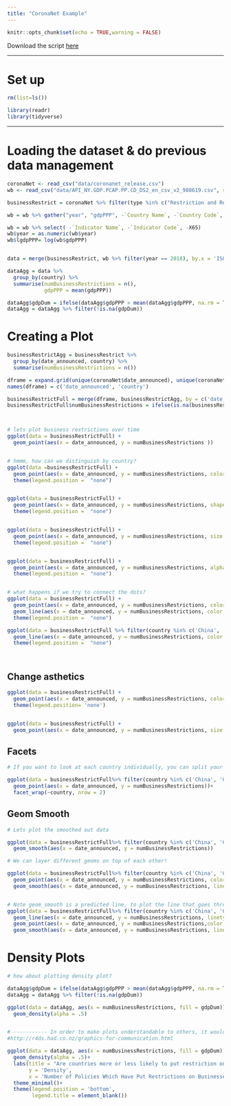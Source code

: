 ```yaml
---
title: "CoronaNet Example"
---
```


```r
knitr::opts_chunk$set(echo = TRUE,warning = FALSE)
```

Download the script [here](https://raw.githubusercontent.com/LuMesserschmidt/stats_TUM/master/Files/Course%20Scripts/R_code_CoronaNet_2.R)


***

# Set up

```r
rm(list=ls())

library(readr)
library(tidyverse)

```

***

# Loading the dataset & do previous data management


```r
coronaNet <- read_csv("data/coronanet_release.csv")
wb <- read_csv("data/API_NY.GDP.PCAP.PP.CD_DS2_en_csv_v2_988619.csv", skip = 4)

businessRestrict = coronaNet %>% filter(type %in% c("Restriction and Regulation of Businesses" ,"Restriction of Non-Essential Businesses"))

wb = wb %>% gather("year", "gdpPPP", -`Country Name`, -`Country Code`, -`Indicator Name`, -`Indicator Code`, -X65)

wb = wb %>% select( -`Indicator Name`, -`Indicator Code`, -X65)
wb$year = as.numeric(wb$year)
wb$lgdpPPP= log(wb$gdpPPP)


data = merge(businessRestrict, wb %>% filter(year == 2018), by.x = 'ISO_A3', by.y = "Country Code", all.x = TRUE)

dataAgg = data %>% 
  group_by(country) %>% 
  summarise(numBusinessRestrictions = n(),
            gdpPPP = mean(gdpPPP))

dataAgg$gdpDum = ifelse(dataAgg$gdpPPP > mean(dataAgg$gdpPPP, na.rm = TRUE), "Above Average GDP", "Below Average GDP")
dataAgg = dataAgg %>% filter(!is.na(gdpDum))

```

# Creating a Plot


```r
businessRestrictAgg = businessRestrict %>% 
  group_by(date_announced, country) %>% 
  summarise(numBusinessRestrictions = n())

dframe = expand.grid(unique(coronaNet$date_announced), unique(coronaNet$country))
names(dframe) = c('date_announced', 'country')

businessRestrictFull = merge(dframe, businessRestrictAgg, by = c('date_announced', 'country'), all.x = TRUE)
businessRestrictFull$numBusinessRestrictions = ifelse(is.na(businessRestrictFull$numBusinessRestrictions), 0, businessRestrictFull$numBusinessRestrictions)



# lets plot business restrictions over time
ggplot(data = businessRestrictFull) +
  geom_point(aes(x = date_announced, y = numBusinessRestrictions ))


# hmmm, how can we distinguish by country?
ggplot(data =businessRestrictFull) +
  geom_point(aes(x = date_announced, y = numBusinessRestrictions, color = country)) +
  theme(legend.position =  "none")


ggplot(data = businessRestrictFull) +
  geom_point(aes(x = date_announced, y = numBusinessRestrictions, shape = country)) +
  theme(legend.position =  "none")


ggplot(data = businessRestrictFull) +
  geom_point(aes(x = date_announced, y = numBusinessRestrictions, size = country)) +
  theme(legend.position =  "none")


ggplot(data = businessRestrictFull) +
  geom_point(aes(x = date_announced, y = numBusinessRestrictions, alpha = country)) +
  theme(legend.position =  "none")


# what happens if we try to connect the dots?
ggplot(data = businessRestrictFull) +
  geom_point(aes(x = date_announced, y = numBusinessRestrictions, color = country)) +
  geom_line(aes(x = date_announced, y = numBusinessRestrictions, color = country)) +
  theme(legend.position =  "none")

ggplot(data = businessRestrictFull %>% filter(country %in% c('China', 'Germany'))) +
  geom_line(aes(x = date_announced, y = numBusinessRestrictions, color = country)) +
  theme(legend.position =  "none")




```

## Change asthetics

```r

ggplot(data = businessRestrictFull) +
  geom_point(aes(x = date_announced, y = numBusinessRestrictions, color = 'red'))+
  theme(legend.position= 'none')


ggplot(data = businessRestrictFull) +
  geom_point(aes(x = date_announced, y = numBusinessRestrictions, size = 15) )


```


## Facets

```r

# If you want to look at each country individually, you can split your plot into facets

ggplot(data = businessRestrictFull%>% filter(country %in% c('China', 'Germany'))) +
  geom_point(aes(x = date_announced, y = numBusinessRestrictions))+
  facet_wrap(~country, nrow = 2)

```

## Geom Smooth

```r

# Lets plot the smoothed out data

ggplot(data = businessRestrictFull%>% filter(country %in% c('China', 'Germany'))) +
  geom_smooth(aes(x = date_announced, y = numBusinessRestrictions))

# We can layer different geoms on top of each other!

ggplot(data = businessRestrictFull%>% filter(country %in% c('China', 'Germany'))) +
  geom_point(aes(x = date_announced, y = numBusinessRestrictions, color = country))+
  geom_smooth(aes(x = date_announced, y = numBusinessRestrictions, linetype = country))


# Note geom_smooth is a predicted line, to plot the line that goes through the actual points, use geom_line
ggplot(data = businessRestrictFull%>% filter(country %in% c('China', 'Germany'))) +
  geom_line(aes(x = date_announced, y = numBusinessRestrictions, linetype = country)) + 
  geom_point(aes(x = date_announced, y = numBusinessRestrictions,color = country)) +
  geom_smooth(aes(x = date_announced, y = numBusinessRestrictions, linetype = country)) 


```




# Density Plots

```r

# how about plotting density plot?

dataAgg$gdpDum = ifelse(dataAgg$gdpPPP > mean(dataAgg$gdpPPP, na.rm = TRUE), "Above Average GDP", "Below Average GDP")
dataAgg = dataAgg %>% filter(!is.na(gdpDum))

ggplot(data = dataAgg, aes(x = numBusinessRestrictions, fill = gdpDum))+
  geom_density(alpha = .5)


# ----------- In order to make plots understandable to others, it would be helpful to have useful labels on the plots
#http://r4ds.had.co.nz/graphics-for-communication.html

ggplot(data = dataAgg, aes(x = numBusinessRestrictions, fill = gdpDum))+
  geom_density(alpha = .5)+
  labs(title = "Are countries more or less likely to put restriction on businesses of they have above average vs. below average GDP",
       y = 'Density',
       x = 'Number of Policies Which Have Put Restrictions on Businesses')+
  theme_minimal()+
  theme(legend.position = 'bottom', 
        legend.title = element_blank())



```

